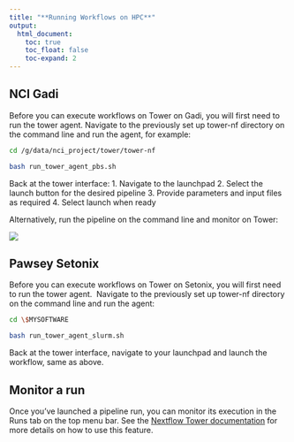 ```yaml
---
title: "**Running Workflows on HPC**"
output:
  html_document:
    toc: true
    toc_float: false
    toc-expand: 2
---
```


## **NCI Gadi**

Before you can execute workflows on Tower on Gadi, you will first need to run the tower agent. Navigate to the previously set up tower-nf directory on the command line and run the agent, for example: 

```bash
cd /g/data/nci_project/tower/tower-nf 
```
```bash
bash run_tower_agent_pbs.sh
```
Back at the tower interface: 
1. Navigate to the launchpad 
2. Select the launch button for the desired pipeline 
3. Provide parameters and input files as required 
4. Select launch when ready 

Alternatively, run the pipeline on the command line and monitor on Tower:

![](../images/cli_execute_pipeline.png)

## **Pawsey Setonix**

Before you can execute workflows on Tower on Setonix, you will first need to run the tower agent.  Navigate to the previously set up tower-nf directory on the command line and run the agent: 

```bash
cd \$MYSOFTWARE
```

```bash
bash run_tower_agent_slurm.sh
```

Back at the tower interface, navigate to your launchpad and launch the workflow, same as above. 

## **Monitor a run**

Once you've launched a pipeline run, you can monitor its execution in the Runs tab on the top menu bar. See the [Nextflow Tower documentation](https://help.tower.nf/23.1/monitoring/overview/) for more details on how to use this feature. 